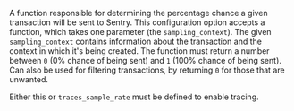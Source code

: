 <SdkOption name="traces_sampler" type='function' defaultValue='None'>

A function responsible for determining the percentage chance a given transaction will be sent to Sentry. This configuration option accepts a function, which takes one parameter (the `sampling_context`). The given `sampling_context` contains information about the transaction and the context in which it's being created. The function must return a number between `0` (0% chance of being sent) and `1` (100% chance of being sent). Can also be used for filtering transactions, by returning `0` for those that are unwanted.

Either this or `traces_sample_rate` must be defined to enable tracing.

</SdkOption>
